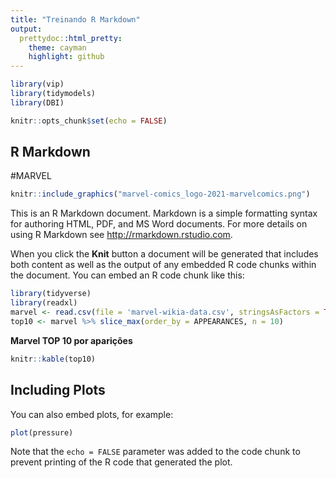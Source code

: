 ```yaml
---
title: "Treinando R Markdown"
output:
  prettydoc::html_pretty:
    theme: cayman
    highlight: github
---
```



```r
library(vip)
library(tidymodels)
library(DBI)
```

```r
knitr::opts_chunk$set(echo = FALSE)
```

## R Markdown

#MARVEL

```r
knitr::include_graphics("marvel-comics_logo-2021-marvelcomics.png")
```


This is an R Markdown document. Markdown is a simple formatting syntax for authoring HTML, PDF, and MS Word documents. For more details on using R Markdown see <http://rmarkdown.rstudio.com>.

When you click the **Knit** button a document will be generated that includes both content as well as the output of any embedded R code chunks within the document. You can embed an R code chunk like this:

```r
library(tidyverse)
library(readxl)
marvel <- read.csv(file = 'marvel-wikia-data.csv', stringsAsFactors = TRUE)
top10 <- marvel %>% slice_max(order_by = APPEARANCES, n = 10)
```

**Marvel TOP 10 por aparições**

```r
knitr::kable(top10)
```

## Including Plots

You can also embed plots, for example:

```r
plot(pressure)
```

Note that the `echo = FALSE` parameter was added to the code chunk to prevent printing of the R code that generated the plot.
